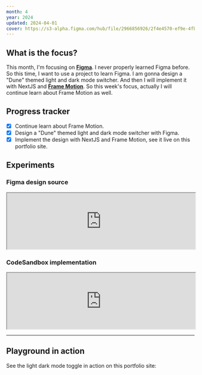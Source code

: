 ```yaml
---
month: 4
year: 2024
updated: 2024-04-01
cover: https://s3-alpha.figma.com/hub/file/2966856926/2f4e4570-ef9e-4fbf-9cfc-4fb952c47385-cover.png
---
```


## What is the focus?

This month, I'm focusing on [**Figma**](https://www.figma.com/). I never properly learned Figma before. So this time, I want to use a project to learn Figma. I am gonna design a "Dune" themed light and dark mode switcher. And then I will implement it with NextJS and [**Frame Motion**](https://www.framer.com/motion/). So this week's focus, actually I will continue learn about Frame Motion as well.

## Progress tracker

- [x] Continue learn about Frame Motion.
- [x] Design a "Dune" themed light and dark mode switcher with Figma.
- [x] Implement the design with NextJS and Frame Motion, see it live on this portfolio site.

## Experiments

### Figma design source

<iframe
  width='100%'
  style={{
    aspectRatio: '1/1',
  }}
  src='https://www.figma.com/embed?embed_host=share&url=https%3A%2F%2Fwww.figma.com%2Ffile%2FcizGIrgyeDdjulebJkCixi%2FDune-themed-light-dark-toggle%3Ftype%3Ddesign%26node-id%3D0%253A1%26mode%3Ddesign%26t%3D2XB7oJFlFJXpulFq-1'
></iframe>

### CodeSandbox implementation

<iframe
  src='https://codesandbox.io/embed/rzlm46?view=preview&hidenavigation=1'
  width='100%'
  style={{
    aspectRatio: '1/1',
  }}
  title='Dune themed light dark toggle'
  allow='accelerometer; ambient-light-sensor; camera; encrypted-media; geolocation; gyroscope; hid; microphone; midi; payment; usb; vr; xr-spatial-tracking'
  sandbox='allow-forms allow-modals allow-popups allow-presentation allow-same-origin allow-scripts'
></iframe>

---

## Playground in action

See the light dark mode toggle in action on this portfolio site:

<ExternalActionButtonLink
  href='/experiments/dune-themed-light-dark-toggle'
  title='Bring me there | 带我去那里'
/>
